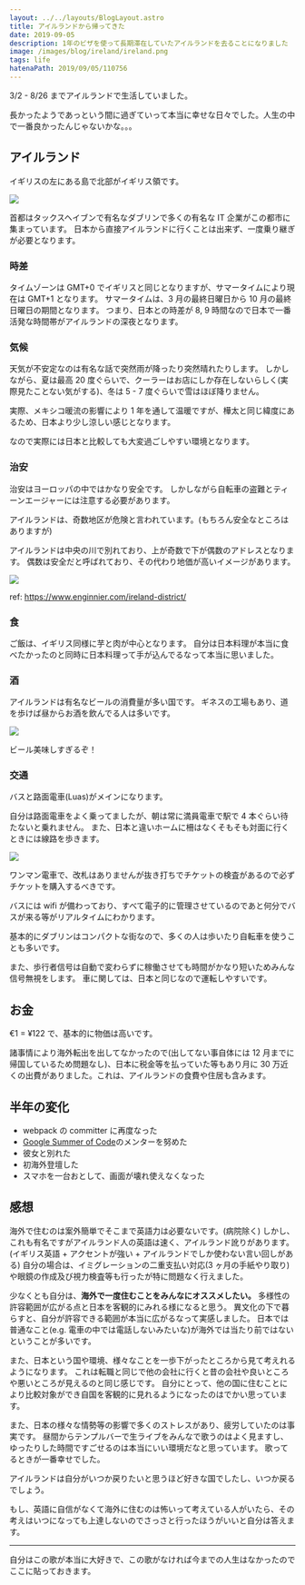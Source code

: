 ```yaml
---
layout: ../../layouts/BlogLayout.astro
title: アイルランドから帰ってきた
date: 2019-09-05
description: 1年のビザを使って長期滞在していたアイルランドを去ることになりました
image: /images/blog/ireland/ireland.png
tags: life
hatenaPath: 2019/09/05/110756
---
```



3/2 - 8/26 までアイルランドで生活していました。

長かったようであっという間に過ぎていって本当に幸せな日々でした。人生の中で一番良かったんじゃないかな。。。

## アイルランド

イギリスの左にある島で北部がイギリス領です。

![](/images/blog/ireland/ireland.png)

首都はタックスヘイブンで有名なダブリンで多くの有名な IT 企業がこの都市に集まっています。
日本から直接アイルランドに行くことは出来ず、一度乗り継ぎが必要となります。

### 時差

タイムゾーンは GMT+0 でイギリスと同じとなりますが、サマータイムにより現在は GMT+1 となります。
サマータイムは、3 月の最終日曜日から 10 月の最終日曜日の期間となります。
つまり、日本との時差が 8, 9 時間なので日本で一番活発な時間帯がアイルランドの深夜となります。

### 気候

天気が不安定なのは有名な話で突然雨が降ったり突然晴れたりします。
しかしながら、夏は最高 20 度ぐらいで、クーラーはお店にしか存在しないらしく(実際見たことない気がする)、冬は 5 - 7 度ぐらいで雪はほぼ降りません。

実際、メキシコ暖流の影響により 1 年を通して温暖ですが、樺太と同じ緯度にあるため、日本より少し涼しい感じとなります。

なので実際には日本と比較しても大変過ごしやすい環境となります。

### 治安

治安はヨーロッパの中ではかなり安全です。
しかしながら自転車の盗難とティーンエージャーには注意する必要があります。

アイルランドは、奇数地区が危険と言われています。(もちろん安全なところはありますが)

アイルランドは中央の川で別れており、上が奇数で下が偶数のアドレスとなります。
偶数は安全だと呼ばれており、その代わり地価が高いイメージがあります。

![](https://www.enginnier.com/wp-content/uploads/2015/10/493b030f4d21e15e5b88bf26676a6afc.png)

ref: https://www.enginnier.com/ireland-district/

### 食

ご飯は、イギリス同様に芋と肉が中心となります。
自分は日本料理が本当に食べたかったのと同時に日本料理って手が込んでるなって本当に思いました。

<TwitterCard id="1166307481150210049" height={500} />

### 酒

アイルランドは有名なビールの消費量が多い国です。
ギネスの工場もあり、道を歩けば昼からお酒を飲んでる人は多いです。

![](/images/blog/ireland/20190309184026.jpeg)

ビール美味しすぎるぞ！

### 交通

バスと路面電車(Luas)がメインになります。

自分は路面電車をよく乗ってましたが、朝は常に満員電車で駅で 4 本ぐらい待たないと乗れません。
また、日本と違いホームに柵はなくそもそも対面に行くときには線路を歩きます。

![](/images/blog/ireland/20190905104628.png)

ワンマン電車で、改札はありませんが抜き打ちでチケットの検査があるので必ずチケットを購入するべきです。

バスには wifi が備わっており、すべて電子的に管理させているのであと何分でバスが来る等がリアルタイムにわかります。

基本的にダブリンはコンパクトな街なので、多くの人は歩いたり自転車を使うことも多いです。

また、歩行者信号は自動で変わらずに稼働させても時間がかなり短いためみんな信号無視をします。
車に関しては、日本と同じなので運転しやすいです。

## お金

€1 = ¥122 で、基本的に物価は高いです。

諸事情により海外転出を出してなかったので(出してない事自体には 12 月までに帰国しているため問題なし)、日本に税金等を払っていた等もあり月に 30 万近くの出費がありました。これは、アイルランドの食費や住居も含みます。

## 半年の変化

- webpack の committer に再度なった
- [Google Summer of Code](https://summerofcode.withgoogle.com/)のメンターを努めた
- 彼女と別れた
- 初海外登壇した
- スマホを一台おとして、画面が壊れ使えなくなった

<OG url="https://blog.hiroppy.me/entry/first-speech-abroad" />

## 感想

海外で住むのは案外簡単でそこまで英語力は必要ないです。(病院除く)
しかし、これも有名ですがアイルランド人の英語は速く、アイルランド訛りがあります。(イギリス英語 + アクセントが強い + アイルランドでしか使わない言い回しがある)
自分の場合は、イミグレーションの二重支払い対応(3 ヶ月の手紙やり取り)や眼鏡の作成及び視力検査等も行ったが特に問題なく行えました。

少なくとも自分は、**海外で一度住むことをみんなにオススメしたい。**
多様性の許容範囲が広がる点と日本を客観的にみれる様になると思う。
異文化の下で暮らすと、自分が許容できる範囲が本当に広がるなって実感しました。
日本では普通なこと(e.g. 電車の中では電話しないみたいな)が海外では当たり前ではないということが多いです。

また、日本という国や環境、様々なことを一歩下がったところから見て考えれるようになります。
これは転職と同じで他の会社に行くと昔の会社や良いところや悪いところが見えるのと同じ感じです。
自分にとって、他の国に住むことにより比較対象ができ自国を客観的に見れるようになったのはでかい思っています。

また、日本の様々な情勢等の影響で多くのストレスがあり、疲労していたのは事実です。
昼間からテンプルバーで生ライブをみんなで歌うのはよく見ますし、ゆったりした時間ですごせるのは本当にいい環境だなと思っています。
歌ってるときが一番幸せでした。

アイルランドは自分がいつか戻りたいと思うほど好きな国でしたし、いつか戻るでしょう。

<TwitterCard id="1166873220584103936" height={500} />

もし、英語に自信がなくて海外に住むのは怖いって考えている人がいたら、その考えはいつになっても上達しないのでさっさと行ったほうがいいと自分は答えます。

---

自分はこの歌が本当に大好きで、この歌がなければ今までの人生はなかったのでここに貼っておきます。

<YoutubeCard id="HEValZuFYRU" />
